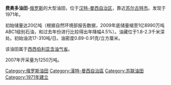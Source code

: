 '''费奥多油田'''-[[俄罗斯|俄罗斯]]的大型油田，位于[[汉特-曼西自治区|汉特-曼西自治区]]，靠近[[苏尔古特市|苏尔古特市]]。发现于1971年。

初始储量达20亿吨（根据自然环境部报告数据，2009年底储量缩至1亿8990万吨ABC1级别石油，和过去年份进行比较得出年降幅4.5%）。油藏位于1.8-2.3千米深处。初始油流17-310吨/日。油密度0.89-0.91克/立方厘米。

该油田属于[[西西伯利亚含油气省|西西伯利亚含油气省]]。

2007年开采量为1250万吨。

[[Category:俄罗斯油田|Category:俄罗斯油田]]
[[Category:漢特-曼西自治區|Category:漢特-曼西自治區]]
[[Category:苏联油田|Category:苏联油田]]
[[Category:1971年建立|Category:1971年建立]]
